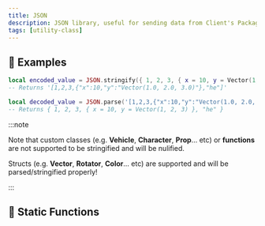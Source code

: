 ```yaml
---
title: JSON
description: JSON library, useful for sending data from Client's Package to WebUI environment
tags: [utility-class]
---
```


<HeaderDeclaration type="UtilityClass" name="JSON" is_static />


## 🎒 Examples

```lua
local encoded_value = JSON.stringify({ 1, 2, 3, { x = 10, y = Vector(1, 2, 3) }, "he" })
-- Returns '[1,2,3,{"x":10,"y":"Vector(1.0, 2.0, 3.0)"},"he"]'

local decoded_value = JSON.parse('[1,2,3,{"x":10,"y":"Vector(1.0, 2.0, 3.0)"},"he"]')
-- Returns { 1, 2, 3, { x = 10, y = Vector(1, 2, 3) }, "he" }
```


:::note

Note that custom classes (e.g. **Vehicle**, **Character**, **Prop**... etc) or **functions** are not supported to be stringified and will be nulified.

Structs (e.g. **Vector**, **Rotator**, **Color**... etc) are supported and will be parsed/stringified properly!

:::


## 🗿 Static Functions

<StaticFunctionsDeclaration type="UtilityClass" name="JSON" />
